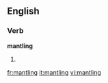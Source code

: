 ==English==

===Verb===
'''mantling'''

# {{present participle of|[[mantle]]}}

[[fr:mantling]]
[[it:mantling]]
[[vi:mantling]]